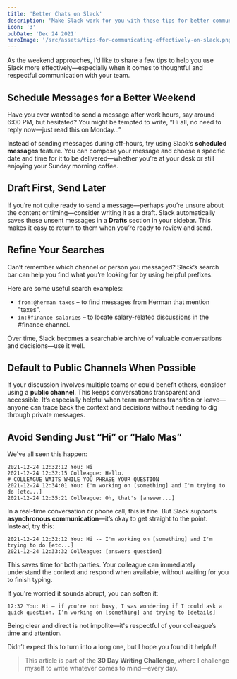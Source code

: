```yaml
---
title: 'Better Chats on Slack'
description: 'Make Slack work for you with these tips for better communication: schedule messages, refine searches, and keep your conversations clear and efficient—even when it's the weekend!'
icon: '3'
pubDate: 'Dec 24 2021'
heroImage: '/src/assets/tips-for-communicating-effectively-on-slack.png'
---
```


As the weekend approaches, I’d like to share a few tips to help you use Slack more effectively—especially when it comes to thoughtful and respectful communication with your team.

## Schedule Messages for a Better Weekend

Have you ever wanted to send a message after work hours, say around 6:00 PM, but hesitated? You might be tempted to write, “Hi all, no need to reply now—just read this on Monday…”

Instead of sending messages during off-hours, try using Slack’s **scheduled messages** feature. You can compose your message and choose a specific date and time for it to be delivered—whether you’re at your desk or still enjoying your Sunday morning coffee.

## Draft First, Send Later

If you’re not quite ready to send a message—perhaps you’re unsure about the content or timing—consider writing it as a draft. Slack automatically saves these unsent messages in a **Drafts** section in your sidebar. This makes it easy to return to them when you’re ready to review and send.

## Refine Your Searches

Can’t remember which channel or person you messaged? Slack’s search bar can help you find what you’re looking for by using helpful prefixes.

Here are some useful search examples:

- `from:@herman taxes` – to find messages from Herman that mention "taxes".
- `in:#finance salaries` – to locate salary-related discussions in the #finance channel.

Over time, Slack becomes a searchable archive of valuable conversations and decisions—use it well.

## Default to Public Channels When Possible

If your discussion involves multiple teams or could benefit others, consider using a **public channel**. This keeps conversations transparent and accessible. It’s especially helpful when team members transition or leave—anyone can trace back the context and decisions without needing to dig through private messages.

## Avoid Sending Just “Hi” or “Halo Mas”

We've all seen this happen:

```
2021-12-24 12:32:12 You: Hi
2021-12-24 12:32:15 Colleague: Hello.
# COLLEAGUE WAITS WHILE YOU PHRASE YOUR QUESTION
2021-12-24 12:34:01 You: I'm working on [something] and I'm trying to do [etc...]
2021-12-24 12:35:21 Colleague: Oh, that's [answer...]
```
In a real-time conversation or phone call, this is fine. But Slack supports **asynchronous communication**—it’s okay to get straight to the point. Instead, try this:

```
2021-12-24 12:32:12 You: Hi -- I'm working on [something] and I'm trying to do [etc...]
2021-12-24 12:33:32 Colleague: [answers question]
```

This saves time for both parties. Your colleague can immediately understand the context and respond when available, without waiting for you to finish typing.

If you're worried it sounds abrupt, you can soften it:

```
12:32 You: Hi — if you're not busy, I was wondering if I could ask a quick question. I’m working on [something] and trying to [details]
```

Being clear and direct is not impolite—it's respectful of your colleague’s time and attention.

Didn’t expect this to turn into a long one, but I hope you found it helpful!

> This article is part of the **30 Day Writing Challenge**, where I challenge myself to write whatever comes to mind—every day.
